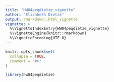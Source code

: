 ```yaml
---
title: "HW04peqdietze_vignette"
author: "Elizabeth Dietze"
output: rmarkdown::html_vignette
vignette: >
  %\VignetteIndexEntry{HW04peqdietze_vignette}
  %\VignetteEngine{knitr::rmarkdown}
  %\VignetteEncoding{UTF-8}
---
```


```r
knitr::opts_chunk$set(
  collapse = TRUE,
  comment = "#>"
)
```

```r
library(hw04peqdietze)
```
